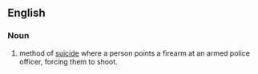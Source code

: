 ==English==
===Noun===
{{en-noun|pl=[[deaths by cop]] }}
# method of [[suicide]] where a person points a firearm at an armed police officer, forcing them to shoot.